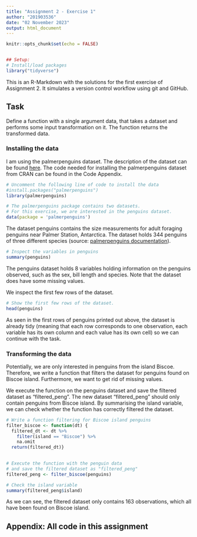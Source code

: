 ```yaml
---
title: "Assignment 2 - Exercise 1"
author: "201903536"
date: "02 November 2023"
output: html_document
---
```


```r
knitr::opts_chunk$set(echo = FALSE) 


## Setup:
# Install/load packages
library("tidyverse")

```

This is an R-Markdown with the solutions for the first exercise of Assignment 2. It simulates a version control workflow using git and GitHub. 

## Task

Define a function with a single argument data, that takes a dataset and performs some input transformation on it. The function returns the transformed data.

### Installing the data

I am using the palmerpenguins dataset. The description of the dataset can be found [here](https://cran.r-project.org/web/packages/palmerpenguins/readme/README.html). The code needed for installing the palmerpenguins dataset from CRAN can be found in the Code Appendix.

```r
# Uncomment the following line of code to install the data
#install.packages("palmerpenguins")
library(palmerpenguins)

# The palmerpenguins package contains two datasets.
# For this exercise, we are interested in the penguins dataset.
data(package = 'palmerpenguins')

```

The dataset penguins contains the size measurements for adult foraging penguins near Palmer Station, Antarctica. The dataset holds 344 penguins of three different species (source: [palmerpenguins documentation](https://cran.r-project.org/web/packages/palmerpenguins/readme/README.html)).

```r
# Inspect the variables in penguins
summary(penguins)

```

The penguins dataset holds 8 variables holding information on the penguins observed, such as the sex, bill length and species. Note that the dataset does have some missing values.

We inspect the first few rows of the dataset.

```r
# Show the first few rows of the dataset.
head(penguins)

```

As seen in the first rows of penguins printed out above, the dataset is already tidy (meaning that each row corresponds to one observation, each variable has its own column and each value has its own cell) so we can continue with the task.


### Transforming the data 

Potentially, we are only interested in penguins from the island Biscoe. Therefore, we write a function that filters the dataset for penguins found on Biscoe island. Furthermore, we want to get rid of missing values.

We execute the function on the penguins dataset and save the filtered dataset as "filtered_peng". The new dataset "filtered_peng" should only contain penguins from Biscoe island. By summarising the island variable, we can check whether the function has correctly filtered the dataset.

```r

# Write a function filtering for Biscoe island penguins
filter_biscoe <- function(dt) {
  filtered_dt <- dt %>%
    filter(island == "Biscoe") %>%
    na.omit
  return(filtered_dt)}
  

# Execute the function with the penguin data
# and save the filtered dataset as "filtered_peng"
filtered_peng <- filter_biscoe(penguins)

# Check the island variable
summary(filtered_peng$island)

```

As we can see, the filtered dataset only contains 163 observations, which all have been found on Biscoe island. 





























## Appendix: All code in this assignment

```r


```
